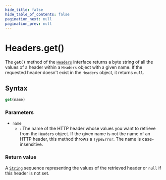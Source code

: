 ```yaml
---
hide_title: false
hide_table_of_contents: false
pagination_next: null
pagination_prev: null
---
```

# Headers.get()

The **`get()`** method of the [`Headers`](../../../globals/Headers/Headers.md) interface
returns a byte string of all the values of a header within a `Headers` object
with a given name. If the requested header doesn't exist in the `Headers`
object, it returns `null`.

## Syntax

```js
get(name)
```

### Parameters

- `name`
  - : The name of the HTTP header whose values you want to retrieve from the
    `Headers` object. If the given name is not the name of an HTTP header, this
    method throws a `TypeError`. The name is case-insensitive.

### Return value

A [`String`](../../../globals/String/String.md) sequence representing the values of the retrieved header or
`null` if this header is not set.
